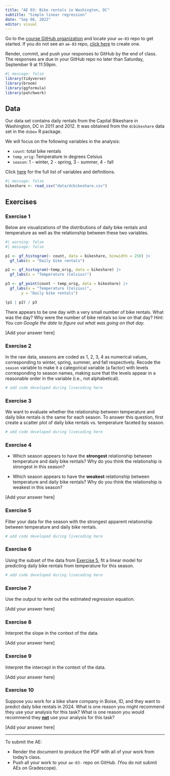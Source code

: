 ```yaml
---
title: "AE 03: Bike rentals in Washington, DC"
subtitle: "Simple linear regression"
date: "Sep 06, 2022"
editor: visual
---
```


::: callout-important
Go to the [course GitHub organization](https://github.com/sta210-fa23) and locate your `ae-03` repo to get started. If you do not see an `ae-03` repo, [click here](https://classroom.github.com/a/HW9uN-iK) to create one.

Render, commit, and push your responses to GitHub by the end of class. The responses are due in your GitHub repo no later than Saturday, September 9 at 11:59pm.
:::

```r
#| message: false
library(tidyverse)
library(broom)
library(ggformula)
library(patchwork)
```

## Data

Our data set contains daily rentals from the Capital Bikeshare in Washington, DC in 2011 and 2012. It was obtained from the `dcbikeshare` data set in the `dsbox` R package.

We will focus on the following variables in the analysis:

-   `count`: total bike rentals
-   `temp_orig`: Temperature in degrees Celsius
-   `season`: 1 - winter, 2 - spring, 3 - summer, 4 - fall

Click [here](https://rstudio-education.github.io/dsbox/reference/dcbikeshare.html) for the full list of variables and definitions.

```r
#| message: false
bikeshare <- read_csv("data/dcbikeshare.csv")
```

## Exercises

### Exercise 1

Below are visualizations of the distributions of daily bike rentals and temperature as well as the relationship between these two variables.

```r
#| warning: false
#| message: false

p1 <- gf_histogram(~ count, data = bikeshare, binwidth = 250) |> 
  gf_labs(x = "Daily bike rentals")

p2 <- gf_histogram(~temp_orig, data = bikeshare) |>  
  gf_labs(x = "Temperature (Celsius)")

p3 <- gf_point(count ~ temp_orig, data = bikeshare) |> 
  gf_labs(x = "Temperature (Celsius)", 
       y = "Daily bike rentals")

(p1 | p2) / p3
```

::: {.callout-note appearance="minimal" icon="false"}
There appears to be one day with a very small number of bike rentals. What was the day? Why were the number of bike rentals so low on that day? *Hint: You can Google the date to figure out what was going on that day.*
:::

\[Add your answer here\]

### Exercise 2

::: {.callout-note appearance="minimal" icon="false"}
In the raw data, seasons are coded as 1, 2, 3, 4 as numerical values, corresponding to winter, spring, summer, and fall respectively. Recode the `season` variable to make it a categorical variable (a factor) with levels corresponding to season names, making sure that the levels appear in a reasonable order in the variable (i.e., not alphabetical).
:::

```r
# add code developed during livecoding here
```

### Exercise 3

::: {.callout-note appearance="minimal" icon="false"}
We want to evaluate whether the relationship between temperature and daily bike rentals is the same for each season. To answer this question, first create a scatter plot of daily bike rentals vs. temperature faceted by season.
:::

```r
# add code developed during livecoding here
```

### Exercise 4

::: {.callout-note appearance="minimal" icon="false"}
-   Which season appears to have the **strongest** relationship between temperature and daily bike rentals? Why do you think the relationship is strongest in this season?

-   Which season appears to have the **weakest** relationship between temperature and daily bike rentals? Why do you think the relationship is weakest in this season?
:::

\[Add your answer here\]

### Exercise 5 {data-link="Exercise 10"}

::: {.callout-note appearance="minimal" icon="false"}
Filter your data for the season with the strongest apparent relationship between temperature and daily bike rentals.
:::

```r
# add code developed during livecoding here
```

### Exercise 6

::: {.callout-note appearance="minimal" icon="false"}
Using the subset of the data from [Exercise 5], fit a linear model for predicting daily bike rentals from temperature for this season.
:::

```r
# add code developed during livecoding here
```

### Exercise 7

::: {.callout-note appearance="minimal" icon="false"}
Use the output to write out the estimated regression equation.
:::

\[Add your answer here\]

### Exercise 8

::: {.callout-note appearance="minimal" icon="false"}
Interpret the slope in the context of the data.
:::

\[Add your answer here\]

### Exercise 9

::: {.callout-note appearance="minimal"}
Interpret the intercept in the context of the data.
:::

\[Add your answer here\]

### Exercise 10

::: {.callout-note appearance="minimal" icon="false"}
Suppose you work for a bike share company in Boise, ID, and they want to predict daily bike rentals in 2024. What is one reason you might recommend they use your analysis for this task? What is one reason you would recommend they [**not**]{.underline} use your analysis for this task?
:::

\[Add your answer here\]

------------------------------------------------------------------------

::: callout-important
To submit the AE:

-   Render the document to produce the PDF with all of your work from today's class.
-   Push all your work to your `ae-03-` repo on GitHub. (You do not submit AEs on Gradescope).
:::
